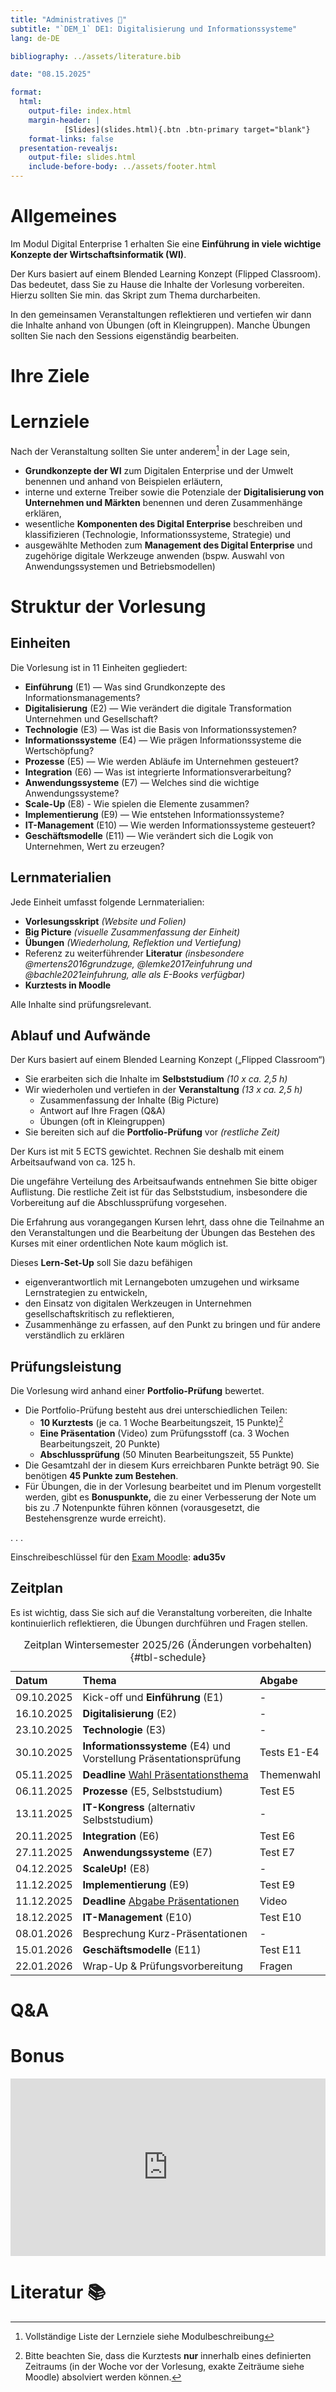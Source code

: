 ```yaml
---
title: "Administratives 🧐"
subtitle: "`DEM_1` DE1: Digitalisierung und Informationssysteme"
lang: de-DE

bibliography: ../assets/literature.bib

date: "08.15.2025"

format: 
  html:
    output-file: index.html
    margin-header: | 
            [Slides](slides.html){.btn .btn-primary target="blank"}
    format-links: false    
  presentation-revealjs:
    output-file: slides.html 
    include-before-body: ../assets/footer.html
---
```


# Allgemeines {visibility="hidden"}

Im Modul Digital Enterprise 1 erhalten Sie eine **Einführung in viele wichtige Konzepte der Wirtschaftsinformatik (WI)**.

Der Kurs basiert auf einem Blended Learning Konzept (Flipped Classroom). Das bedeutet, dass Sie zu Hause die Inhalte der Vorlesung vorbereiten. Hierzu sollten Sie min. das Skript zum Thema durcharbeiten.

In den gemeinsamen Veranstaltungen reflektieren und vertiefen wir dann die Inhalte anhand von Übungen (oft in Kleingruppen). Manche Übungen sollten Sie nach den Sessions eigenständig bearbeiten.

# Ihre Ziele {.html-hidden .unlisted .no-headline background-color="black" background-iframe="https://www.mentimeter.com/app/presentation/alidpmdmf3yn48fbqi2boyg3tbzn34r2/embed"}

# Lernziele

Nach der Veranstaltung sollten Sie unter anderem[^1] in der Lage sein,

[^1]: Vollständige Liste der Lernziele siehe Modulbeschreibung

::: incremental
-   **Grundkonzepte der WI** zum Digitalen Enterprise und der Umwelt benennen und anhand von Beispielen erläutern,
-   interne und externe Treiber sowie die Potenziale der **Digitalisierung von Unternehmen und Märkten** benennen und deren Zusammenhänge erklären,
-   wesentliche **Komponenten des Digital Enterprise** beschreiben und klassifizieren (Technologie, Informationssysteme, Strategie) und
-   ausgewählte Methoden zum **Management des Digital Enterprise** und zugehörige digitale Werkzeuge anwenden (bspw. Auswahl von Anwendungssystemen und Betriebsmodellen)
:::

# Struktur der Vorlesung {.headline-only}

## Einheiten

Die Vorlesung ist in 11 Einheiten gegliedert:

::: {.incremental .smaller}
-   **Einführung** (E1) — Was sind Grundkonzepte des Informationsmanagements?
-   **Digitalisierung** (E2) — Wie verändert die digitale Transformation Unternehmen und Gesellschaft?
-   **Technologie** (E3) — Was ist die Basis von Informationssystemen?
-   **Informationssysteme** (E4) — Wie prägen Informationssysteme die Wertschöpfung?
-   **Prozesse** (E5) — Wie werden Abläufe im Unternehmen gesteuert?
-   **Integration** (E6) — Was ist integrierte Informationsverarbeitung?
-   **Anwendungssysteme** (E7) — Welches sind die wichtige Anwendungssysteme?
-   **Scale-Up** (E8) - Wie spielen die Elemente zusammen?
-   **Implementierung** (E9) — Wie entstehen Informationssysteme?
-   **IT-Management** (E10) — Wie werden Informationssysteme gesteuert?
-   **Geschäftsmodelle** (E11) — Wie verändert sich die Logik von Unternehmen, Wert zu erzeugen?
:::

## Lernmaterialien

Jede Einheit umfasst folgende Lernmaterialien:

::: incremental
-   **Vorlesungsskript** *(Website und Folien)*
-   **Big Picture** *(visuelle Zusammenfassung der Einheit)*
-   **Übungen** *(Wiederholung, Reflektion und Vertiefung)*
-   Referenz zu weiterführender **Literatur** *(insbesondere @mertens2016grundzuge, @lemke2017einfuhrung und @bachle2021einfuhrung, alle als E-Books verfügbar)*
-   **Kurztests in Moodle**
:::

::: fragment
Alle Inhalte sind prüfungsrelevant.
:::

## Ablauf und Aufwände

Der Kurs basiert auf einem Blended Learning Konzept („Flipped Classroom“)

::: incremental
-   Sie erarbeiten sich die Inhalte im **Selbststudium** *(10 x ca. 2,5 h)*
-   Wir wiederholen und vertiefen in der **Veranstaltung** *(13 x ca. 2,5 h)*
    -   Zusammenfassung der Inhalte (Big Picture)
    -   Antwort auf Ihre Fragen (Q&A)
    -   Übungen (oft in Kleingruppen)
-   Sie bereiten sich auf die **Portfolio-Prüfung** vor *(restliche Zeit)*
:::

::: notes
Der Kurs ist mit 5 ECTS gewichtet. Rechnen Sie deshalb mit einem Arbeitsaufwand von ca. 125 h.

Die ungefähre Verteilung des Arbeitsaufwands entnehmen Sie bitte obiger Auflistung. Die restliche Zeit ist für das Selbststudium, insbesondere die Vorbereitung auf die Abschlussprüfung vorgesehen.

Die Erfahrung aus vorangegangen Kursen lehrt, dass ohne die Teilnahme an den Veranstaltungen und die Bearbeitung der Übungen das Bestehen des Kurses mit einer ordentlichen Note kaum möglich ist.

Dieses **Lern-Set-Up** soll Sie dazu befähigen

-   eigenverantwortlich mit Lernangeboten umzugehen und wirksame Lernstrategien zu entwickeln,
-   den Einsatz von digitalen Werkzeugen in Unternehmen gesellschaftskritisch zu reflektieren,
-   Zusammenhänge zu erfassen, auf den Punkt zu bringen und für andere verständlich zu erklären
:::

## Prüfungsleistung

Die Vorlesung wird anhand einer **Portfolio-Prüfung** bewertet.

::: incremental
-   Die Portfolio-Prüfung besteht aus drei unterschiedlichen Teilen:
    -   **10 Kurztests** (je ca. 1 Woche Bearbeitungszeit, 15 Punkte)[^2]
    -   **Eine Präsentation** (Video) zum Prüfungsstoff (ca. 3 Wochen Bearbeitungszeit, 20 Punkte)
    -   **Abschlussprüfung** (50 Minuten Bearbeitungszeit, 55 Punkte)
-   Die Gesamtzahl der in diesem Kurs erreichbaren Punkte beträgt 90. Sie benötigen **45 Punkte zum Bestehen**.
-   Für Übungen, die in der Vorlesung bearbeitet und im Plenum vorgestellt werden, gibt es **Bonuspunkte,** die zu einer Verbesserung der Note um bis zu .7 Notenpunkte führen können (vorausgesetzt, die Bestehensgrenze wurde erreicht).
:::

[^2]: Bitte beachten Sie, dass die Kurztests **nur** innerhalb eines definierten Zeitraums (in der Woche vor der Vorlesung, exakte Zeiträume siehe Moodle) absolviert werden können.

. . .

:::: html-hidden
::: smaller
Einschreibeschlüssel für den [Exam Moodle](https://exam.hnu.de/course/view.php?id=573): **adu35v**
:::
::::

## Zeitplan {.scrollable .smaller}

::: notes
Es ist wichtig, dass Sie sich auf die Veranstaltung vorbereiten, die Inhalte kontinuierlich reflektieren, die Übungen durchführen und Fragen stellen.
:::

| Datum      | Thema                                                                                                  | Abgabe      |
|:-----------|:-------------------------------------------------------------------------------------------------------|:------------|
| 09.10.2025 | Kick-off und **Einführung** (E1)                                                                       | \-          |
| 16.10.2025 | **Digitalisierung** (E2)                                                                               | \-          |
| 23.10.2025 | **Technologie** (E3)                                                                                   | \-          |
| 30.10.2025 | **Informationssysteme** (E4) und Vorstellung Präsentationsprüfung                                      | Tests E1-E4 |
| 05.11.2025 | **Deadline** [Wahl Präsentationsthema](https://elearning.hnu.de/mod/ratingallocate/view.php?id=737678) | Themenwahl  |
| 06.11.2025 | **Prozesse** (E5, Selbststudium)                                                                       | Test E5     |
| 13.11.2025 | **IT-Kongress** (alternativ Selbststudium)                                                             | \-          |
| 20.11.2025 | **Integration** (E6)                                                                                   | Test E6     |
| 27.11.2025 | **Anwendungssysteme** (E7)                                                                             | Test E7     |
| 04.12.2025 | **ScaleUp!** (E8)                                                                                      | \-          |
| 11.12.2025 | **Implementierung** (E9)                                                                               | Test E9     |
| 11.12.2025 | **Deadline** [Abgabe Präsentationen](https://exam.hnu.de/mod/assign/view.php?id=8600)                  | Video       |
| 18.12.2025 | **IT-Management** (E10)                                                                                | Test E10    |
| 08.01.2026 | Besprechung Kurz-Präsentationen                                                                        | \-          |
| 15.01.2026 | **Geschäftsmodelle** (E11)                                                                             | Test E11    |
| 22.01.2026 | Wrap-Up & Prüfungsvorbereitung                                                                         | Fragen      |

: Zeitplan Wintersemester 2025/26 (Änderungen vorbehalten) {#tbl-schedule}

# Q&A {.headline-only .unlisted .html-hidden}

# Bonus {.unlisted .html-hidden .no-headline background-color="black"}

:::: {style="max-width:854px"}
::: {style="position:relative;height:0;padding-bottom:56.25%"}
<iframe src="https://embed.ted.com/talks/lang/en/tim_urban_inside_the_mind_of_a_master_procrastinator" style="position:absolute;left:0;top:0;width:100%;height:100%" frameborder="0" scrolling="no" allowfullscreen>

</iframe>
:::
::::

# Literatur 📚

::: {#refs}
:::